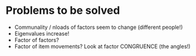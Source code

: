 # Problems to be solved

- Communality / nloads of factors seem to change (different people!)
- Eigenvalues increase!
- Factor of factors?
- Factor of item movements?
Look at factor CONGRUENCE (the angles!)
